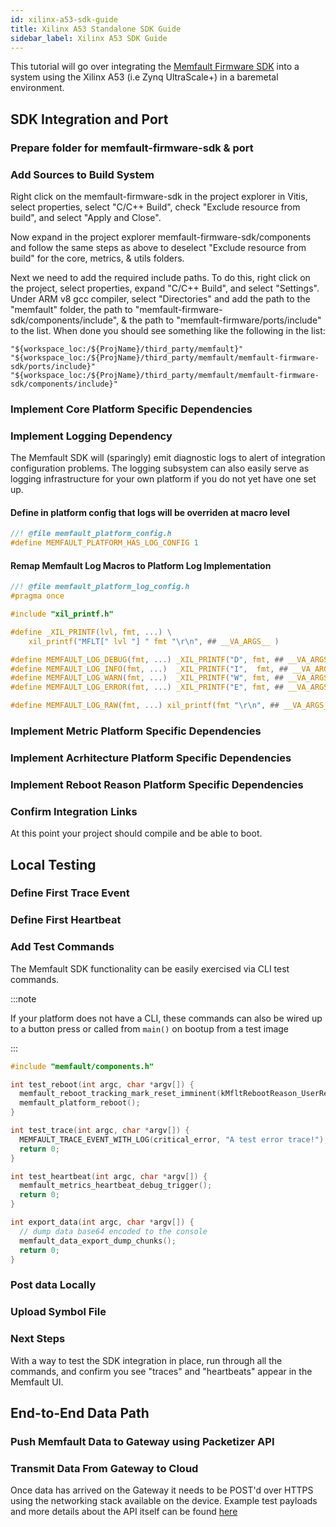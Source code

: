 ```yaml
---
id: xilinx-a53-sdk-guide
title: Xilinx A53 Standalone SDK Guide
sidebar_label: Xilinx A53 SDK Guide
---
```


This tutorial will go over integrating the
[Memfault Firmware SDK](https://github.com/memfault/memfault-firmware-sdk) into
a system using the Xilinx A53 (i.e Zynq UltraScale+) in a baremetal environment.


## SDK Integration and Port

### Prepare folder for memfault-firmware-sdk & port

<CloneSdk />

### Add Sources to Build System

Right click on the memfault-firmware-sdk in the project explorer in Vitis,
select properties, select "C/C++ Build", check "Exclude resource from build",
and select "Apply and Close".

Now expand in the project explorer memfault-firmware-sdk/components and follow
the same steps as above to deselect "Exclude resource from build" for the core,
metrics, & utils folders.

Next we need to add the required include paths. To do this, right click on the
project, select properties, expand "C/C++ Build", and select "Settings". Under
ARM v8 gcc compiler, select "Directories" and add the path to the "memfault"
folder, the path to "memfault-firmware-sdk/components/include", & the path to
"memfault-firmware/ports/include" to the list. When done you should see
something like the following in the list:

```
"${workspace_loc:/${ProjName}/third_party/memfault}"
"${workspace_loc:/${ProjName}/third_party/memfault/memfault-firmware-sdk/ports/include}"
"${workspace_loc:/${ProjName}/third_party/memfault/memfault-firmware-sdk/components/include}"
```

### Implement Core Platform Specific Dependencies

<CorePlatformDependencies />

### Implement Logging Dependency

The Memfault SDK will (sparingly) emit diagnostic logs to alert of integration
configuration problems. The logging subsystem can also easily serve as logging
infrastructure for your own platform if you do not yet have one set up.

#### Define in platform config that logs will be overriden at macro level

```c
//! @file memfault_platform_config.h
#define MEMFAULT_PLATFORM_HAS_LOG_CONFIG 1
```

#### Remap Memfault Log Macros to Platform Log Implementation

```c
//! @file memfault_platform_log_config.h
#pragma once

#include "xil_printf.h"

#define _XIL_PRINTF(lvl, fmt, ...) \
	xil_printf("MFLT[" lvl "] " fmt "\r\n", ## __VA_ARGS__ )

#define MEMFAULT_LOG_DEBUG(fmt, ...) _XIL_PRINTF("D", fmt, ## __VA_ARGS__)
#define MEMFAULT_LOG_INFO(fmt, ...)  _XIL_PRINTF("I",  fmt, ## __VA_ARGS__)
#define MEMFAULT_LOG_WARN(fmt, ...)  _XIL_PRINTF("W", fmt, ## __VA_ARGS__)
#define MEMFAULT_LOG_ERROR(fmt, ...) _XIL_PRINTF("E", fmt, ## __VA_ARGS__)

#define MEMFAULT_LOG_RAW(fmt, ...) xil_printf(fmt "\r\n", ## __VA_ARGS__)
```

### Implement Metric Platform Specific Dependencies

<TimerDependencies />

### Implement Acrhitecture Platform Specific Dependencies

<AcrhitectureDependencies />

### Implement Reboot Reason Platform Specific Dependencies

<RebootReasonDependency />

### Confirm Integration Links

At this point your project should compile and be able to boot.

## Local Testing

### Define First Trace Event

<DefineFirstTraceEvent />

### Define First Heartbeat

<DefineFirstHeartbeat />

### Add Test Commands

The Memfault SDK functionality can be easily exercised via CLI test commands.

:::note

If your platform does not have a CLI, these commands can also be wired up to a
button press or called from `main()` on bootup from a test image

:::

```c
#include "memfault/components.h"

int test_reboot(int argc, char *argv[]) {
  memfault_reboot_tracking_mark_reset_imminent(kMfltRebootReason_UserReset, NULL);
  memfault_platform_reboot();
}

int test_trace(int argc, char *argv[]) {
  MEMFAULT_TRACE_EVENT_WITH_LOG(critical_error, "A test error trace!");
  return 0;
}

int test_heartbeat(int argc, char *argv[]) {
  memfault_metrics_heartbeat_debug_trigger();
  return 0;
}

int export_data(int argc, char *argv[]) {
  // dump data base64 encoded to the console
  memfault_data_export_dump_chunks();
  return 0;
}
```

### Post data Locally

<PostChunksLocally />

### Upload Symbol File

<UploadSymbolFile />

### Next Steps

With a way to test the SDK integration in place, run through all the commands,
and confirm you see "traces" and "heartbeats" appear in the Memfault UI.

## End-to-End Data Path

### Push Memfault Data to Gateway using Packetizer API

<PublishDataToCloud />

### Transmit Data From Gateway to Cloud

Once data has arrived on the Gateway it needs to be POST'd over HTTPS using the
networking stack available on the device. Example test payloads and more details
about the API itself can be found
[here](/docs/mcu/test-patterns-for-chunks-endpoint)
